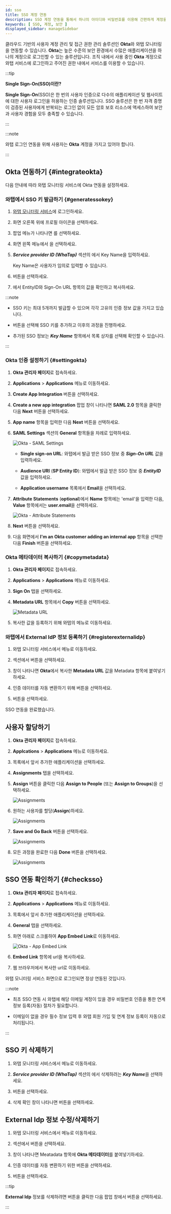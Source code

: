 ```yaml
---
id: sso
title: SSO 계정 연동
description: SSO 계정 연동을 통해서 하나의 아이디와 비밀번호를 이용해 간편하게 계정을 관리하세요.
keywords: [ SSO, 계정, 보안 ]
displayed_sidebar: manageSidebar
---
```


클라우드 기반의 사용자 계정 관리 및 접근 권한 관리 솔루션인 **Okta**와 와탭 모니터링을 연동할 수 있습니다. **Okta**는 높은 수준의 보안 환경에서 수많은 애플리케이션을 하나의 계정으로 로그인할 수 있는 솔루션입니다. 조직 내에서 사용 중인 **Okta** 계정으로 와탭 서비스에 로그인하고 주어진 권한 내에서 서비스를 이용할 수 있습니다.

:::tip

**Single Sign-On(SSO)이란?**

**Single Sign-On**(SSO)은 한 번의 사용자 인증으로 다수의 애플리케이션 및 웹사이트에 대한 사용자 로그인을 허용하는 인증 솔루션입니다. SSO 솔루션은 한 번 자격 증명이 검증된 사용자에게 반복되는 로그인 없이 모든 암호 보호 리소스에 액세스하여 보안과 사용자 경험을 모두 충족할 수 있습니다.

:::

:::note

와탭 로그인 연동을 위해 사용자는 **Okta** 계정을 가지고 있어야 합니다.

:::

## Okta 연동하기 {#integrateokta}

다음 안내에 따라 와탭 모니터링 서비스에 Okta 연동을 설정하세요.

### 와탭에서 SSO 키 발급하기 {#generatessokey}

1. [와탭 모니터링 서비스](https://service.whatap.io)에 로그인하세요.

1. 화면 오른쪽 위에 프로필 아이콘을 선택하세요.

1. 팝업 메뉴가 나타나면 <Cmdname sid="MNU07360" className="uitext" />를 선택하세요.

1. 화면 왼쪽 메뉴에서 <Cmdname sid="ssoIntegrations" className="uitext" />을 선택하세요.

1. ***Service provider ID (WhaTap)*** 섹션의 <Cmdname sid="BTN07473" className="uitext" />에서 Key Name을 입력하세요.

    Key Name은 사용자가 임의로 입력할 수 있습니다.

    <ImgLang img='sso-service-key.png' desc='Service provider ID' />

1. <Cmdname sid="BTN07473" className="uitext" /> 버튼을 선택하세요.

1. <Cmdname sid="TTL07478" className="uitext" />에서 <span class="uitext">EntityID</span>와 <span class="uitext">Sign-On URL</span> 항목의 값을 확인하고 복사하세요.

    <ImgLang img='sso-check-sso-info.png' desc='sso-info' />


:::note

* SSO 키는 최대 5개까지 발급할 수 있으며 각각 고유의 인증 정보 값을 가지고 있습니다. 

* <Cmdname sid="BTN07476" className="uitext" /> 버튼을 선택해 SSO 키를 추가하고 이후의 과정을 진행하세요. 

* 추가된 SSO 정보는 ***Key Name*** 항목에서 목록 상자를 선택해 확인할 수 있습니다.

:::

### Okta 인증 설정하기 {#settingokta}

1. **Okta 관리자 페이지**로 접속하세요.

1. **Applications** &gt; **Applications** 메뉴로 이동하세요.

1. **Create App Integration** 버튼을 선택하세요.

1. **Create a new app integration** 팝업 창이 나타나면 **SAML 2.0** 항목을 클릭한 다음 **Next** 버튼을 선택하세요.

1. **App name** 항목을 입력한 다음 **Next** 버튼을 선택하세요.

1. **SAML Settings** 섹션의 **General** 항목들을 차례로 입력하세요.

    ![Okta - SAML Settings](/img/okta-samil-settings-general.png)

    * **Single sign-on URL**: 와탭에서 발급 받은 SSO 정보 중 ***Sign-On URL*** 값을 입력하세요.

    * **Audience URI** (**SP Entity ID**): 와탭에서 발급 받은 SSO 정보 중 ***EntityID*** 값을 입력하세요.

    * **Application username** 목록에서 **Email**을 선택하세요.

1. **Attribute Statements** (**optional**)에서 **Name** 항목에는 'email'을 입력한 다음, **Value** 항목에서는 **user.email**을 선택하세요.

    ![Okta - Attribute Statements](/img/okta-attribute-statements.png)

1. **Next** 버튼을 선택하세요.

1. 다음 화면에서 **I'm an Okta customer adding an internal app** 항목을 선택한 다음 **Finish** 버튼을 선택하세요.


### Okta 메타데이터 복사하기 {#copymetadata}

1. **Okta 관리자 페이지**로 접속하세요.

1. **Applications** &gt; **Applications** 메뉴로 이동하세요.

1. **Sign On** 탭을 선택하세요.

1. **Metadata URL** 항목에서 **Copy** 버튼을 선택하세요.

    ![Metadata URL](/img/okta-sign-on.png)

1. 복사한 값을 등록하기 위해 와탭의 <Cmdname sid="ssoIntegrations" className="uitext" /> 메뉴로 이동하세요.


### 와탭에서 External IdP 정보 등록하기 {#registerexternalidp}

1. 와탭 모니터링 서비스에서 <Cmdname sid="ssoIntegrations" className="uitext" /> 메뉴로 이동하세요.

1. <Cmdname sid="TTL07484" className="uitext" /> 섹션에서 <Cmdname sid="BTN07491" className="uitext" /> 버튼을 선택하세요.

    <ImgLang img='sso-externalidp-button.png' desc='External IdP' />

1. <Cmdname sid="BTN07491" className="uitext" /> 창이 나타나면 <b>Okta</b>에서 복사한 <b>Metadata URL</b> 값을 <span class="uitext">Metadata</span> 항목에 붙여넣기하세요.

1. 인증 데이터를 자동 변환하기 위해 <Cmdname sid="BTN07494" className="uitext" /> 버튼을 선택하세요.

1. <Cmdname sid="save" className="uitext" /> 버튼을 선택하세요.

SSO 연동을 완료했습니다.


## 사용자 할당하기

1. **Okta 관리자 페이지**로 접속하세요.

1. **Applcations** &gt; **Applications** 메뉴로 이동하세요.

1. 목록에서 앞서 추가한 애플리케이션을 선택하세요.

1. **Assignments** 탭을 선택하세요.

1. **Assign** 버튼을 클릭한 다음 **Assign to People** (또는 **Assign to Groups**)을 선택하세요.

    ![Assignments](/img/sso-assignments-assign.png)

1. 원하는 사용자를 할당(**Assign**)하세요.

    ![Assignments](/img/sso-assignments-assign-people.png)

1. **Save and Go Back** 버튼을 선택하세요.

    ![Assignments](/img/sso-assignments-assign-save.png)

1. 모든 과정을 완료한 다음 **Done** 버튼을 선택하세요.

    ![Assignments](/img/sso-assignments-assign-done.png)


## SSO 연동 확인하기 {#checksso}

1. **Okta 관리자 페이지**로 접속하세요.

1. **Applications** &gt; **Applications** 메뉴로 이동하세요.

1. 목록에서 앞서 추가한 애플리케이션을 선택하세요.

1. **General** 탭을 선택하세요.

1. 화면 아래로 스크롤하여 **App Embed Link**로 이동하세요.

    ![Okta - App Embed Link](/img/okta-app-embed-link.png)

1. **Embed Link** 항목에 url을 복사하세요.

1. 웹 브라우저에서 복사한 url로 이동하세요.

와탭 모니터링 서비스 화면으로 로그인되면 정상 연동된 것입니다.

:::note

* 최초 SSO 연동 시 와탭에 해당 이메일 계정이 있을 경우 비밀번호 인증을 통한 연계 정보 등록(자동) 절차가 필요합니다.

* 이메일이 없을 경우 필수 정보 입력 후 와탭 회원 가입 및 연계 정보 등록이 자동으로 처리됩니다.

:::


## SSO 키 삭제하기

1. 와탭 모니터링 서비스에서 <Cmdname sid="ssoIntegrations" className="uitext" /> 메뉴로 이동하세요.

1. ***Service provider ID (WhaTap)*** 섹션의 <Cmdname sid="TTL07478" className="uitext" />에서 삭제하려는 ***Key Name***을 선택하세요.

    <ImgLang img='sso-delete-sso-key.png' desc='Delete SSO Key' />

1. <Cmdname sid="BTN07481" className="uitext" /> 버튼을 선택하세요.

1. 삭제 확인 창이 나타나면 <Cmdname sid="BTN07481" className="uitext" /> 버튼을 선택하세요.


## External Idp 정보 수정/삭제하기

1. 와탭 모니터링 서비스에서 <Cmdname sid="ssoIntegrations" className="uitext" /> 메뉴로 이동하세요.

1. <Cmdname sid="TTL07484" className="uitext" /> 섹션에서 <Cmdname sid="BTN07490" className="uitext" /> 버튼을 선택하세요.

1. <Cmdname sid="BTN07490" className="uitext" /> 창이 나타나면 <span class="uitext">Meatadata</span> 항목에 <b>Okta 메타데이터</b>를 붙여넣기하세요.

1. 인증 데이터를 자동 변환하기 위한 <Cmdname sid="BTN07494" className="uitext" /> 버튼을 선택하세요.

1. <Cmdname sid="save" className="uitext" /> 버튼을 선택하세요.

:::tip

**External Idp** 정보를 삭제하려면 <Cmdname sid="BTN07490" className="uitext" /> 버튼을 클릭한 다음 팝업 창에서 <Cmdname sid="delete" className="uitext" /> 버튼을 선택하세요.

:::